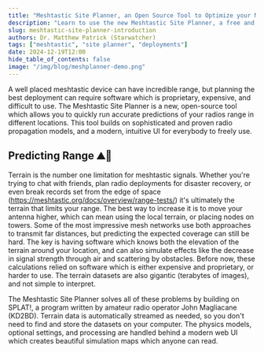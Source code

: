 ```yaml
---
title: "Meshtastic Site Planner, an Open Source Tool to Optimize your Mesh Deployments"
description: "Learn to use the new Meshtastic Site Planner, a free and open source utility which lets you run advanced physics models to quickly plan the best placements for your Meshtastic nodes."
slug: meshtastic-site-planner-introduction
authors: Dr. Matthew Patrick (Starwatcher)
tags: ["meshtastic", "site planner", "deployments"]
date: 2024-12-19T12:00
hide_table_of_contents: false
image: "/img/blog/meshplanner-demo.png"
---
```


A well placed meshtastic device can have incredible range, but planning the best deployment can require software which is proprietary, expensive, and difficult to use. The Meshtastic Site Planner is a new, open-source tool
which allows you to quickly run accurate predictions of your radios range in different locations. This tool builds on sophisticated and proven radio propagation models, and a modern, intuitive UI for everybody to freely use.

## Predicting Range ⛰️📡

Terrain is the number one limitation for meshtastic signals. Whether you're trying to chat with friends, plan radio deployments for disaster recovery, or even break records set from the edge of space (https://meshtastic.org/docs/overview/range-tests/) 
it's ultimately the terrain that limits your range. The best way to increase it is to move your antenna higher, which can mean using the local terrain, or placing nodes on towers. Some of the most impressive mesh networks use both approaches to transmit far distances, but 
predicting the expected coverage can still be hard. The key is having software which knows both the elevation of the terrain around your location, and can also simulate effects like the decrease in signal strength through air and scattering by obstacles.
Before now, these calculations relied on software which is either expensive and proprietary, or harder to use. The terrain datasets are also gigantic (terabytes of images), and not simple to interpret.

The Meshtastic Site Planner solves all of these problems by building on SPLAT!, a program written by amateur radio operator John Magliacane (KD2BD). Terrain data is automatically streamed as needed, so you don't need to find and store the datasets on your computer. The 
physics models, optional settings, and processing are handled behind a modern web UI which creates beautiful simulation maps which anyone can read. 